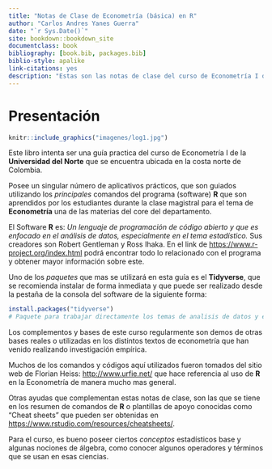 ```yaml
--- 
title: "Notas de Clase de Econometría (básica) en R"
author: "Carlos Andres Yanes Guerra"
date: "`r Sys.Date()`"
site: bookdown::bookdown_site
documentclass: book
bibliography: [book.bib, packages.bib]
biblio-style: apalike
link-citations: yes
description: "Estas son las notas de clase del curso de Econometría I de la universidad del Norte del departamento de economía realizadas en el Software de R y R Studio."
---
```


# Presentación {-}

```r
knitr::include_graphics("imagenes/log1.jpg")
```

Este libro intenta ser una guía practica del curso de Econometría I de la **Universidad del Norte** que se encuentra ubicada en la costa norte de Colombia. 

Posee un singular número de aplicativos prácticos, que son guiados utilizando los *principales* comandos del programa (software) **R** que son aprendidos por los estudiantes durante la clase magistral para el tema de **Econometría** una de las materias del core del departamento.

El Software **R** es: *Un lenguaje de programación  de código abierto y que es enfocado en el análisis de datos, especialmente en el tema estadístico.* Sus creadores son Robert Gentleman y Ross Ihaka. En el link de <https://www.r-project.org/index.html> podrá encontrar todo lo relacionado con el programa y obtener mayor información sobre este.

Uno de los *paquetes* que mas se utilizará en esta guía es el **Tidyverse**, que se recomienda instalar de forma inmediata y que  puede ser realizado desde la pestaña de la consola del software de la siguiente forma:

```r
install.packages("tidyverse")
# Paquete para trabajar directamente los temas de analisis de datos y econometría en R

```

Los complementos y bases de este curso regularmente son demos de otras bases reales o utilizadas en los distintos textos de econometría que han venido realizando investigación empírica.

Muchos de los comandos y códigos aquí utilizados fueron tomados del sitio web de Florian Heiss: <http://www.urfie.net/> que hace referencia al uso de **R** en la Econometría de manera mucho mas general.

Otras ayudas que complementan estas notas de clase, son las que se tiene en los resumen de comandos de **R** o plantillas de apoyo conocidas como "Cheat sheets" que pueden ser obtenidas en <https://www.rstudio.com/resources/cheatsheets/>.

Para el curso, es bueno poseer ciertos _conceptos_ estadísticos base y algunas nociones de álgebra, como conocer algunos operadores y términos que se usan en esas ciencias.

